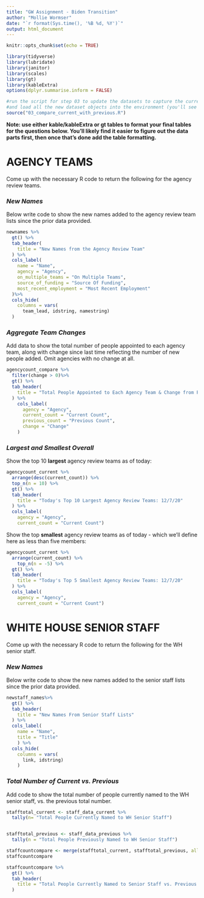 ```yaml
---
title: "GW Assignment - Biden Transition"
author: "Mollie Wormser"
date: "`r format(Sys.time(), '%B %d, %Y')`"
output: html_document
---
```


```r
knitr::opts_chunk$set(echo = TRUE)

library(tidyverse)
library(lubridate)
library(janitor)
library(scales)
library(gt)
library(kableExtra)
options(dplyr.summarise.inform = FALSE)

#run the script for step 03 to update the datasets to capture the current live verions
#and load all the new dataset objects into the environment (you'll see them populate on the upper right window)
source("03_compare_current_with_previous.R")


```

**Note: use either kable/kableExtra or gt tables to format your final tables for the questions below. You'll likely find it easier to figure out the data parts first, then once that's done add the table formatting.**

# AGENCY TEAMS

Come up with the necessary R code to return the following for the agency review teams.

### *New Names*

Below write code to show the new names added to the agency review team lists since the prior data provided.  
  

```r

newnames %>%
  gt() %>%
  tab_header(
    title = "New Names from the Agency Review Team"
  ) %>%
  cols_label(
    name = "Name",
    agency = "Agency",
    on_multiple_teams = "On Multiple Teams", 
    source_of_funding = "Source Of Funding",
    most_recent_employment = "Most Recent Employment"
  )%>%
  cols_hide(
    columns = vars(
      team_lead, idstring, namestring)
  )

```


### *Aggregate Team Changes*

Add data to show the total number of people appointed to each agency team, along with change since last time reflecting the number of new people added. Omit agencies with no change at all.  
  

```r

agencycount_compare %>%
  filter(change > 0)%>%
  gt() %>%
  tab_header(
    title = "Total People Appointed to Each Agency Team & Change from Previous"
  ) %>%
    cols_label(
      agency = "Agency",
      current_count = "Current Count",
      previous_count = "Previous Count",
      change = "Change"
    )

```


### *Largest and Smallest Overall*

Show the top 10 **largest** agency review teams as of today:

```r

agencycount_current %>%
  arrange(desc(current_count)) %>%
  top_n(n = 10) %>%
  gt() %>%
  tab_header(
    title = "Today's Top 10 Largest Agency Review Teams: 12/7/20"
  ) %>%
  cols_label(
    agency = "Agency",
    current_count = "Current Count")

```

Show the top **smallest** agency review teams as of today - which we'll define here as less than five members:

```r

agencycount_current %>%
  arrange(current_count) %>%
    top_n(n = -5) %>%
  gt() %>%
  tab_header(
    title = "Today's Top 5 Smallest Agency Review Teams: 12/7/20"
  ) %>%
  cols_label(
    agency = "Agency",
    current_count = "Current Count")

```



# WHITE HOUSE SENIOR STAFF

Come up with the necessary R code to return the following for the WH senior staff.

### *New Names*

Below write code to show the new names added to the senior staff lists since the prior data provided.  
  

```r

newstaff_names%>%
  gt() %>%
  tab_header(
    title = "New Names From Senior Staff Lists"
  ) %>%
  cols_label(
    name = "Name",
    title = "Title"
    ) %>%
  cols_hide(
    columns = vars(
      link, idstring)
    )


```


### *Total Number of Current vs. Previous*

Add code to show the total number of people currently named to the WH senior staff, vs. the previous total number.  
  

```r


stafftotal_current <- staff_data_current %>%
  tally(n= "Total People Currently Named to WH Senior Staff")


stafftotal_previous <- staff_data_previous %>%
  tally(n = "Total People Previously Named to WH Senior Staff")

staffcountcompare <- merge(stafftotal_current, stafftotal_previous, all=TRUE)
staffcountcompare

staffcountcompare %>%
  gt() %>%
  tab_header(
    title = "Total People Currently Named to Senior Staff vs. Previous Count"
  )

```
